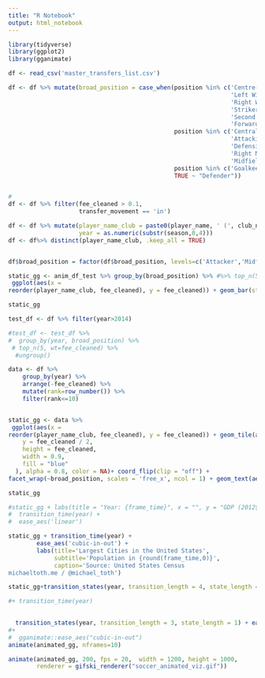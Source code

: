 ```yaml
---
title: "R Notebook"
output: html_notebook
---
```

 

```r
library(tidyverse)
library(ggplot2)
library(gganimate)
```



```r

df <- read_csv('master_transfers_list.csv')


```

```r

df <- df %>% mutate(broad_position = case_when(position %in% c('Centre-Forward',
                                                               'Left Winger',
                                                               'Right Winger',
                                                               'Striker',
                                                               'Second Striker',
                                                               'Forward') ~ 'Attacker',
                                               position %in% c('Central Midfield',
                                                               'Attacking Midfield',
                                                               'Defensive Midfield',
                                                               'Right Midfield',
                                                               'Midfielder') ~ "Midfielder",
                                               position %in% c('Goalkeeper') ~ "Goalkeeper",
                                               TRUE ~ "Defender"))



```

```r
#
df <- df %>% filter(fee_cleaned > 0.1,
                    transfer_movement == 'in')

df <- df %>% mutate(player_name_club = paste0(player_name, ' (', club_name, ')'),
                    year = as.numeric(substr(season,0,4)))
df <- df%>% distinct(player_name_club, .keep_all = TRUE)


df$broad_position = factor(df$broad_position, levels=c('Attacker','Midfielder','Defender','Goalkeeper'))

```

```r



static_gg <- anim_df_test %>% group_by(broad_position) %>% #%>% top_n(5, wt=fee_cleaned) 
 ggplot(aes(x =
reorder(player_name_club, fee_cleaned), y = fee_cleaned)) + geom_bar(stat='identity',position = "identity") + coord_flip() + facet_wrap(~broad_position, scales = 'free_y', ncol = 1) 

static_gg


```

```r

test_df <- df %>% filter(year>2014)

#test_df <- test_df %>%
#  group_by(year, broad_position) %>%
 # top_n(5, wt=fee_cleaned) %>%
  #ungroup()

data <- df %>%
    group_by(year) %>%
    arrange(-fee_cleaned) %>%
    mutate(rank=row_number()) %>%
    filter(rank<=10)


static_gg <- data %>%
 ggplot(aes(x =
reorder(player_name_club, fee_cleaned), y = fee_cleaned)) + geom_tile(aes(
    y = fee_cleaned / 2,
    height = fee_cleaned,
    width = 0.9,
    fill = "blue"
  ), alpha = 0.8, color = NA)+ coord_flip(clip = "off") +
facet_wrap(~broad_position, scales = 'free_x', ncol = 1) + geom_text(aes(y = fee_cleaned, label = fee_cleaned, hjust = 0)) + scale_y_continuous()

static_gg

```

```r

#static_gg + labs(title = "Year: {frame_time}", x = "", y = "GDP (2012$ billions") +
#  transition_time(year) +
#  ease_aes('linear')  

static_gg + transition_time(year) +
        ease_aes('cubic-in-out') +
        labs(title='Largest Cities in the United States',
             subtitle='Population in {round(frame_time,0)}',
             caption='Source: United States Census
michaeltoth.me / @michael_toth')

static_gg+transition_states(year, transition_length = 4, state_length = 1) +ease_aes('cubic-in-out')+view_follow()

#+ transition_time(year)

  
  transition_states(year, transition_length = 3, state_length = 1) + ease_aes('quadratic-in-out') + enter_drift(x_mod = -1) + exit_drift(x_mod = 1) + view_follow(fixed_x = TRUE)
#+
#  gganimate::ease_aes("cubic-in-out")
animate(animated_gg, nframes=10)
```

```r

animate(animated_gg, 200, fps = 20,  width = 1200, height = 1000, 
        renderer = gifski_renderer("soccer_animated_viz.gif"))

```

